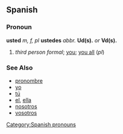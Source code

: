 == Spanish ==
=== Pronoun ===
'''usted''' ''m, f, pl'' '''ustedes''' ''abbr.'' '''Ud(s).''' ''or'' '''Vd(s).'''
# ''third person formal''; [[you]]; [[you all]] (''pl'')
[[Category:Spanish pronouns]]

=== See Also ===
*[[pronombre]]
*[[yo]]
*[[tú]]
*[[el]], [[ella]]
*[[nosotros]]
*[[vosotros]]